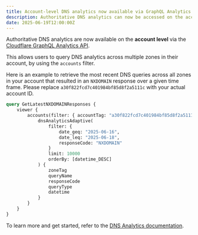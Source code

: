 ```yaml
---
title: Account-level DNS analytics now available via GraphQL Analytics API
description: Authoritative DNS analytics can now be accessed on the account level via the GraphQL Analytics API.
date: 2025-06-19T12:00:00Z
---
```


Authoritative DNS analytics are now available on the **account level** via the [Cloudflare GraphQL Analytics API](/analytics/graphql-api/).

This allows users to query DNS analytics across multiple zones in their account, by using the `accounts` filter.

Here is an example to retrieve the most recent DNS queries across all zones in your account that resulted in an `NXDOMAIN` response over a given time frame. Please replace `a30f822fcd7c401984bf85d8f2a5111c` with your actual account ID.

```graphql graphql-api-explorer title="GraphQL example for account-level DNS analytics"
query GetLatestNXDOMAINResponses {
	viewer {
		accounts(filter: { accountTag: "a30f822fcd7c401984bf85d8f2a5111c" }) {
			dnsAnalyticsAdaptive(
				filter: { 
					date_geq: "2025-06-16", 
					date_leq: "2025-06-18",
					responseCode: "NXDOMAIN"
				}
				limit: 10000
				orderBy: [datetime_DESC]
			) {
				zoneTag
				queryName
				responseCode
				queryType
				datetime
			}
		}
	}
}
```

To learn more and get started, refer to the [DNS Analytics documentation](/dns/additional-options/analytics/#analytics).
